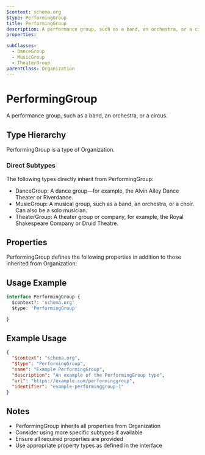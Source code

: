 ```yaml
---
$context: schema.org
$type: PerformingGroup
title: PerformingGroup
description: A performance group, such as a band, an orchestra, or a circus.
properties:

subClasses:
  - DanceGroup
  - MusicGroup
  - TheaterGroup
parentClass: Organization
---
```


# PerformingGroup

A performance group, such as a band, an orchestra, or a circus.

## Type Hierarchy

PerformingGroup is a type of Organization.

### Direct Subtypes

The following types directly inherit from PerformingGroup:

- DanceGroup: A dance group&#x2014;for example, the Alvin Ailey Dance Theater or Riverdance.
- MusicGroup: A musical group, such as a band, an orchestra, or a choir. Can also be a solo musician.
- TheaterGroup: A theater group or company, for example, the Royal Shakespeare Company or Druid Theatre.

## Properties

PerformingGroup defines the following properties in addition to those inherited from Organization:



## Usage Example

```typescript
interface PerformingGroup {
  $context?: 'schema.org'
  $type: 'PerformingGroup'

}
```

## Example Usage

```json
{
  "$context": "schema.org",
  "$type": "PerformingGroup",
  "name": "Example PerformingGroup",
  "description": "An example of the PerformingGroup type",
  "url": "https://example.com/performinggroup",
  "identifier": "example-performinggroup-1"
}
```

## Notes

- PerformingGroup inherits all properties from Organization
- Consider using more specific subtypes if available
- Ensure all required properties are provided
- Use appropriate property types as defined in the interface
